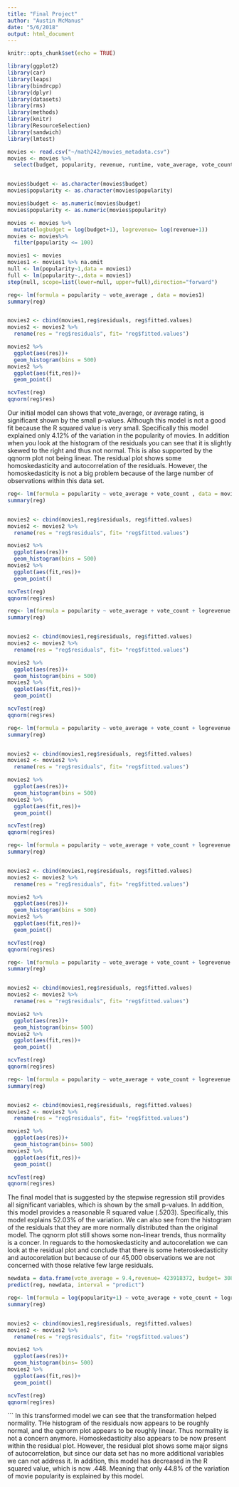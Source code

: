 ```yaml
---
title: "Final Project"
author: "Austin McManus"
date: "5/6/2018"
output: html_document
---
```


```r
knitr::opts_chunk$set(echo = TRUE)
```

```r
library(ggplot2)
library(car)
library(leaps)
library(bindrcpp)
library(dplyr)
library(datasets)
library(rms)
library(methods)
library(knitr)
library(ResourceSelection)
library(sandwich)
library(lmtest)
```

```r
movies <- read.csv("~/math242/movies_metadata.csv")
movies <- movies %>%
  select(budget, popularity, revenue, runtime, vote_average, vote_count)


movies$budget <- as.character(movies$budget)
movies$popularity <- as.character(movies$popularity)

movies$budget <- as.numeric(movies$budget)
movies$popularity <- as.numeric(movies$popularity)

movies <- movies %>%
  mutate(logbudget = log(budget+1), logrevenue= log(revenue+1))
movies <- movies%>%
  filter(popularity <= 100)
```


```r
movies1 <- movies 
movies1 <- movies1 %>% na.omit
null <- lm(popularity~1,data = movies1)
full <- lm(popularity~.,data = movies1)
step(null, scope=list(lower=null, upper=full),direction="forward")
```

```r
reg<- lm(formula = popularity ~ vote_average , data = movies1)
summary(reg)


movies2 <- cbind(movies1,reg$residuals, reg$fitted.values)
movies2 <- movies2 %>%
  rename(res = "reg$residuals", fit= "reg$fitted.values")

movies2 %>%
  ggplot(aes(res))+
  geom_histogram(bins = 500)
movies2 %>%
  ggplot(aes(fit,res))+
  geom_point()

ncvTest(reg)
qqnorm(reg$res)

```
Our initial model can shows that vote_average, or average rating, is significant shown by the small p-values. Although this model is not a good fit because the R squared value is very small. Specifically this model explained only 4.12% of the variation in the popularity of movies. In addition when you look at the histogram of the residuals you can see that it is slightly skewed to the right and thus not normal. This is also supported by the qqnorm plot not being linear. The residual plot shows some homoskedasticity and autocorrelation of the residuals. However, the homoskedasticity is not a big problem because of the large number of observations within this data set. 
```r
reg<- lm(formula = popularity ~ vote_average + vote_count , data = movies1)
summary(reg)


movies2 <- cbind(movies1,reg$residuals, reg$fitted.values)
movies2 <- movies2 %>%
  rename(res = "reg$residuals", fit= "reg$fitted.values")

movies2 %>%
  ggplot(aes(res))+
  geom_histogram(bins = 500)
movies2 %>%
  ggplot(aes(fit,res))+
  geom_point()

ncvTest(reg)
qqnorm(reg$res)
```

```r
reg<- lm(formula = popularity ~ vote_average + vote_count + logrevenue , data = movies1)
summary(reg)


movies2 <- cbind(movies1,reg$residuals, reg$fitted.values)
movies2 <- movies2 %>%
  rename(res = "reg$residuals", fit= "reg$fitted.values")

movies2 %>%
  ggplot(aes(res))+
  geom_histogram(bins = 500)
movies2 %>%
  ggplot(aes(fit,res))+
  geom_point()

ncvTest(reg)
qqnorm(reg$res)
```

```r
reg<- lm(formula = popularity ~ vote_average + vote_count + logrevenue + logbudget, data = movies1)
summary(reg)


movies2 <- cbind(movies1,reg$residuals, reg$fitted.values)
movies2 <- movies2 %>%
  rename(res = "reg$residuals", fit= "reg$fitted.values")

movies2 %>%
  ggplot(aes(res))+
  geom_histogram(bins = 500)
movies2 %>%
  ggplot(aes(fit,res))+
  geom_point()

ncvTest(reg)
qqnorm(reg$res)
```


```r
reg<- lm(formula = popularity ~ vote_average + vote_count + logrevenue + logbudget   + runtime, data = movies1)
summary(reg)


movies2 <- cbind(movies1,reg$residuals, reg$fitted.values)
movies2 <- movies2 %>%
  rename(res = "reg$residuals", fit= "reg$fitted.values")

movies2 %>%
  ggplot(aes(res))+
  geom_histogram(bins = 500)
movies2 %>%
  ggplot(aes(fit,res))+
  geom_point()

ncvTest(reg)
qqnorm(reg$res)
```


```r
reg<- lm(formula = popularity ~ vote_average + vote_count + logrevenue + logbudget  + revenue + runtime, data = movies1)
summary(reg)


movies2 <- cbind(movies1,reg$residuals, reg$fitted.values)
movies2 <- movies2 %>%
  rename(res = "reg$residuals", fit= "reg$fitted.values")

movies2 %>%
  ggplot(aes(res))+
  geom_histogram(bins= 500)
movies2 %>%
  ggplot(aes(fit,res))+
  geom_point()

ncvTest(reg)
qqnorm(reg$res)
```

```r
reg<- lm(formula = popularity ~ vote_average + vote_count + logrevenue + logbudget  + budget+ revenue + runtime, data = movies1)
summary(reg)


movies2 <- cbind(movies1,reg$residuals, reg$fitted.values)
movies2 <- movies2 %>%
  rename(res = "reg$residuals", fit= "reg$fitted.values")

movies2 %>%
  ggplot(aes(res))+
  geom_histogram(bins= 500)
movies2 %>%
  ggplot(aes(fit,res))+
  geom_point()

ncvTest(reg)
qqnorm(reg$res)
```
The final model that is suggested by the stepwise regression still provides all significant variables, which is shown by the small p-values. In addition, this model provides a reasonable R squared value (.5203). Specifically, this model explains 52.03% of the variation. We can also see from the histogram of the residuals that they are more normally distributed than the original model. The qqnorm plot still shows some non-linear trends, thus normality is a concer. In reguards to the homoskedasticity and autocorelation we can look at the residual plot and conclude that there is some heteroskedasticity and autocorelation but because of our 45,000 observations we are not concerned with those relative few large residuals. 
```r
newdata = data.frame(vote_average = 9.4,revenue= 423918372, budget= 3089765, logbudget = log(3089765), logrevenue = log(423918372), runtime = 90, vote_count = 5000)
predict(reg, newdata, interval = "predict")
```

```r
reg<- lm(formula = log(popularity+1) ~ vote_average + vote_count + logrevenue + logbudget  + budget+ revenue + runtime, data = movies1)
summary(reg)


movies2 <- cbind(movies1,reg$residuals, reg$fitted.values)
movies2 <- movies2 %>%
  rename(res = "reg$residuals", fit= "reg$fitted.values")

movies2 %>%
  ggplot(aes(res))+
  geom_histogram(bins= 500)
movies2 %>%
  ggplot(aes(fit,res))+
  geom_point()

ncvTest(reg)
qqnorm(reg$res)
```
```
In this transformed model we can see that the transformation helped normality. THe histogram of the residuals now appears to be roughly normal, and the qqnorm plot appears to be roughly linear. Thus normality is not a concern anymore. Homoskedasticity also appears to be now present within the residual plot. However, the residual plot shows some major signs of autocorrelation, but since our data set has no more additional variables we can not address it. In addition, this model has decreased in the R squared value, which is now .448. Meaning that only 44.8% of the variation of movie popularity is explained by this model.

